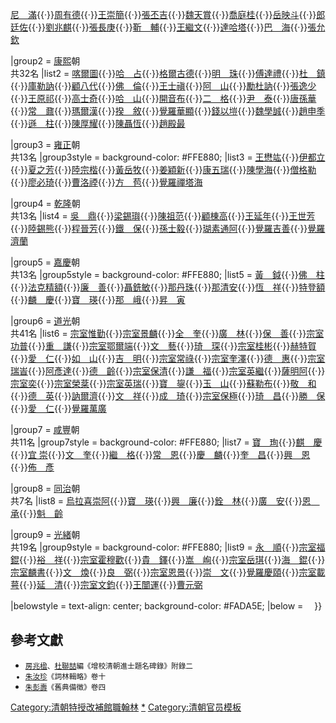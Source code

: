 {{Navbox
|name = 特授改補館職翰林
|title = 清朝特授改補館職翰林
|titlestyle = background-color: #FADA5E;
|image =
|style = width: 100%; text-align: center; 
|groupstyle = text-align: center; background-color: #FADA5E;
|liststyle = text-align: center;
|state = {{{state<includeonly>|collapsed</includeonly>}}}

|group1 = [[順治]]朝<br />共16名
|group1style = background-color: #FFE880;
|list1 = [[劉清泰]]{{·}}[[尼滿|尼　滿]]{{·}}[[周有德]]{{·}}[[王崇簡]]{{·}}[[張丕吉]]{{·}}[[魏天賞]]{{·}}[[喬庭桂]]{{·}}[[岳映斗]]{{·}}[[郎廷佐]]{{·}}[[劉兆麒]]{{·}}[[張長庚]]{{·}}[[靳輔|靳　輔]]{{·}}[[王繼文]]{{·}}[[達哈塔]]{{·}}[[巴海|巴　海]]{{·}}[[張允欽]]

|group2 = [[康熙]]朝<br />共32名
|list2 = [[喀爾圖]]{{·}}[[哈占|哈　占]]{{·}}[[格爾古德]]{{·}}[[納蘭明珠|明　珠]]{{·}}[[傅達禮]]{{·}}[[杜鎮|杜　鎮]]{{·}}[[庫勒訥]]{{·}}[[顧八代]]{{·}}[[佛倫|佛　倫]]{{·}}[[王士禛]]{{·}}[[阿山 (清朝官员)|阿　山]]{{·}}[[勵杜訥]]{{·}}[[張逸少]]{{·}}[[王原祁]]{{·}}[[高士奇]]{{·}}[[哈山|哈　山]]{{·}}[[開音布]]{{·}}[[二格|二　格]]{{·}}[[尹泰|尹　泰]]{{·}}[[唐孫華]]{{·}}[[常鼐|常　鼐]]{{·}}[[瑪爾漢]]{{·}}[[揆敘|揆　敘]]{{·}}[[覺羅華顯]]{{·}}[[錢以塏]]{{·}}[[魏學誠]]{{·}}[[趙申季]]{{·}}[[遜柱|遜　柱]]{{·}}[[陳厚耀]]{{·}}[[陳聶恆]]{{·}}[[趙殿最]]

|group3 = [[雍正]]朝<br />共13名
|group3style = background-color: #FFE880;
|list3 = [[王懋竑]]{{·}}[[伊都立]]{{·}}[[夏之芳]]{{·}}[[陸宗楷]]{{·}}[[黃岳牧]]{{·}}[[姜穎新]]{{·}}[[康五瑞]]{{·}}[[陳學海]]{{·}}[[僧格勒]]{{·}}[[廖必琦]]{{·}}[[曹洛禋]]{{·}}[[方苞|方　苞]]{{·}}[[覺羅禪塔海]]

|group4 = [[乾隆]]朝<br />共13名
|list4 = [[吳鼎 (乾隆經學)|吳　鼎]]{{·}}[[梁錫璵]]{{·}}[[陳祖范]]{{·}}[[顧棟高]]{{·}}[[王延年 (清朝翰林)|王延年]]{{·}}[[王世芳]]{{·}}[[陸錫熊]]{{·}}[[程晉芳]]{{·}}[[鐵保|鐵　保]]{{·}}[[孫士毅]]{{·}}[[瑚素通阿]]{{·}}[[覺羅吉善]]{{·}}[[覺羅集蘭|覺羅濟蘭]]

|group5 = [[嘉慶]]朝<br />共13名
|group5style = background-color: #FFE880;
|list5 = [[黃鉞 (乾隆進士)|黃　鉞]]{{·}}[[佛保|佛　柱]]{{·}}[[法克精額]]{{·}}[[廉善|廉　善]]{{·}}[[聶銑敏]]{{·}}[[那丹珠 (赫舍里氏)|那丹珠]]{{·}}[[那清安]]{{·}}[[恒祥 (嘉庆進士)|恆　祥]]{{·}}[[特登額]]{{·}}[[麟慶|麟　慶]]{{·}}[[寶瑛 (乾隆舉人)|寶　瑛]]{{·}}[[那峨|那　峨]]{{·}}[[昇寅|昇　寅]]

|group6 = [[道光]]朝<br />共41名
|list6 = [[宗室惟勤]]{{·}}[[宗室景麟]]{{·}}[[全奎|全　奎]]{{·}}[[廣林|廣　林]]{{·}}[[保善|保　善]]{{·}}[[宗室功普]]{{·}}[[重謙|重　謙]]{{·}}[[宗室鄂爾端]]{{·}}[[文藝 (道光進士)|文　藝]]{{·}}[[琦琛|琦　琛]]{{·}}[[宗室桂彬]]{{·}}[[赫特賀]]{{·}}[[愛仁 (道光進士)|愛　仁]]{{·}}[[如山|如　山]]{{·}}[[吉明|吉　明]]{{·}}[[宗室常祿]]{{·}}[[宗室奎澤]]{{·}}[[德惠 (道光進士)|德　惠]]{{·}}[[宗室瑞峕]]{{·}}[[阿彥達]]{{·}}[[德齡 (道光進士)|德　齡]]{{·}}[[宗室保清]]{{·}}[[謙福|謙　福]]{{·}}[[宗室英繼]]{{·}}[[薩明阿]]{{·}}[[宗室奕𦰬|宗室奕{{僻字|𦰬|艹帛}}]]{{·}}[[宗室榮棻]]{{·}}[[宗室英瑞]]{{·}}[[寶鋆|寶　鋆]]{{·}}[[玉山 (道光進士)|玉　山]]{{·}}[[蘇勒布]]{{·}}[[敬和|敬　和]]{{·}}[[德英|德　英]]{{·}}[[訥爾濟]]{{·}}[[文祥|文　祥]]{{·}}[[成琦|成　琦]]{{·}}[[宗室保極]]{{·}}[[齊斌達|琦　昌]]{{·}}[[勝保|勝　保]]{{·}}[[愛仁 (道光舉人)|愛　仁]]{{·}}[[覺羅萬廣]]

|group7 = [[咸丰 (年号)|咸豐]]朝<br />共11名
|group7style = background-color: #FFE880;
|list7 = [[寶珣|寶　珣]]{{·}}[[麒慶|麒　慶]]{{·}}[[伊崇額|宜  崇]]{{·}}[[文奎|文　奎]]{{·}}[[繼格|繼　格]]{{·}}[[常恩 (道光进士)|常　恩]]{{·}}[[慶麟|慶　麟]]{{·}}[[奎昌|奎　昌]]{{·}}[[興恩|興　恩]]{{·}}[[佈彥|佈　彥]]

|group8 = [[同治]]朝<br />共7名
|list8 = [[烏拉喜崇阿]]{{·}}[[寶瑛 (咸豐進士)|寶　瑛]]{{·}}[[興廉|興　廉]]{{·}}[[銓林|銓　林]]{{·}}[[廣安 (咸豐繙譯)|廣　安]]{{·}}[[恩承 (咸丰進士)|恩　承]]{{·}}[[魁齡|魁　齡]]

|group9 = [[光緒]]朝<br />共19名
|group9style = background-color: #FFE880;
|list9 = [[永順 (咸豐進士)|永　順]]{{·}}[[宗室福錕]]{{·}}[[裕祥|裕　祥]]{{·}}[[宗室霍穆歡]]{{·}}[[貴鐸|貴　鐸]]{{·}}[[嵩峋|嵩　峋]]{{·}}[[宗室岳琪]]{{·}}[[海錕|海　錕]]{{·}}[[宗室麟書]]{{·}}[[文煥|文　煥]]{{·}}[[良弼 (同治進士)|良　弼]]{{·}}[[宗室恩景]]{{·}}[[崇文 (咸豐進士)|崇　文]]{{·}}[[覺羅慶頤]]{{·}}[[宗室載萼]]{{·}}[[延清|延　清]]{{·}}[[宗室文鈞]]{{·}}[[王闓運]]{{·}}[[曹元弼]]

|belowstyle = text-align: center; background-color: #FADA5E;
|below =　
}}
[[Category:清朝特授改補館職翰林]]<noinclude>

== 參考文獻 ==
*<small>[[房兆楹]]、[[杜聯喆]]編《增校清朝進士題名碑錄》附錄二
*[[朱汝珍]]《詞林輯略》卷十
*[[朱彭壽]]《舊典備徵》卷四</small>

[[Category:清朝特授改補館職翰林|*]]
[[Category:清朝官员模板]]
</noinclude>